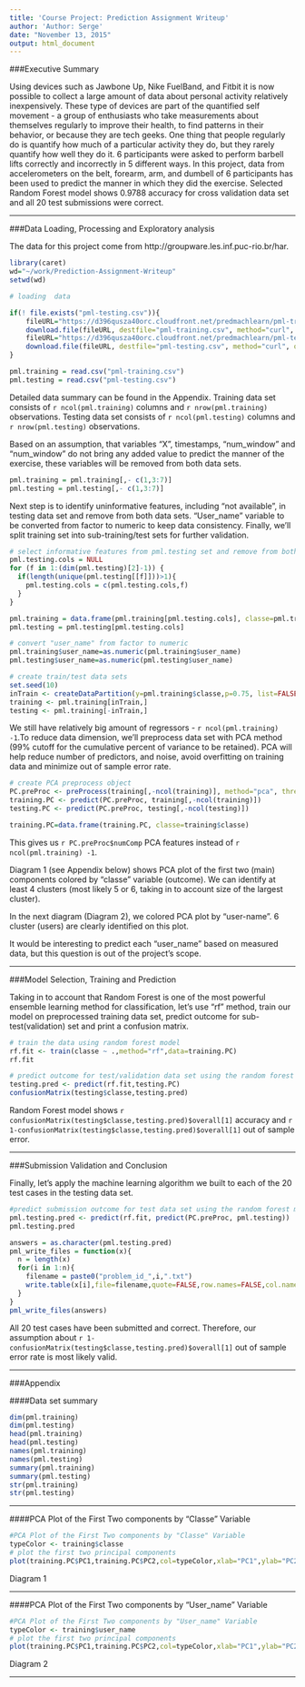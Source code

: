 ```yaml
---
title: 'Course Project: Prediction Assignment Writeup'
author: 'Author: Serge'
date: "November 13, 2015"
output: html_document
---
```



###Executive Summary  

Using devices such as Jawbone Up, Nike FuelBand, and Fitbit it is now possible to collect a large amount of data about personal activity relatively inexpensively. These type of devices are part of the quantified self movement - a group of enthusiasts who take measurements about themselves regularly to improve their health, to find patterns in their behavior, or because they are tech geeks. One thing that people regularly do is quantify how much of a particular activity they do, but they rarely quantify how well they do it. 6 participants were asked to perform barbell lifts correctly and incorrectly in 5 different ways. In this project, data from accelerometers on the belt, forearm, arm, and dumbell of 6 participants has been used to predict the manner in which they did the exercise. Selected Random Forest model shows 0.9788 accuracy for cross validation data set and all 20 test submissions were correct.  

***

###Data Loading, Processing and Exploratory analysis  

The data for this project come from http://groupware.les.inf.puc-rio.br/har.  

```r
library(caret)
wd="~/work/Prediction-Assignment-Writeup"
setwd(wd)

# loading  data

if(! file.exists("pml-testing.csv")){
    fileURL="https://d396qusza40orc.cloudfront.net/predmachlearn/pml-training.csv"
    download.file(fileURL, destfile="pml-training.csv", method="curl", quiet="True")
    fileURL="https://d396qusza40orc.cloudfront.net/predmachlearn/pml-testing.csv"
    download.file(fileURL, destfile="pml-testing.csv", method="curl", quiet="True")    
}

pml.training = read.csv("pml-training.csv")
pml.testing = read.csv("pml-testing.csv")


```
Detailed data summary can be found in the Appendix.
Training data set consists of `r ncol(pml.training)` columns and `r nrow(pml.training)` observations.
Testing data set consists of `r ncol(pml.testing)` columns and `r nrow(pml.testing)` observations.

Based on an assumption, that variables "X", timestamps, "num_window" and "num_window" do not bring any added value to predict the manner of the exercise, these variables will be removed from both data sets.  

```r
pml.training = pml.training[,- c(1,3:7)]
pml.testing = pml.testing[,- c(1,3:7)]
```


Next step is to identify uninformative features, including "not available", in testing data set and remove from both data sets.
"User_name" variable to be converted from factor to numeric to keep data consistency. Finally, we'll split training set into sub-training/test sets for further validation.  

```r
# select informative features from pml.testing set and remove from both data sets
pml.testing.cols = NULL
for (f in 1:(dim(pml.testing)[2]-1)) {
  if(length(unique(pml.testing[[f]]))>1){
    pml.testing.cols = c(pml.testing.cols,f)
  }
}

pml.training = data.frame(pml.training[pml.testing.cols], classe=pml.training$classe)
pml.testing = pml.testing[pml.testing.cols]

# convert "user_name" from factor to numeric
pml.training$user_name=as.numeric(pml.training$user_name)
pml.testing$user_name=as.numeric(pml.testing$user_name)

# create train/test data sets
set.seed(10)
inTrain <- createDataPartition(y=pml.training$classe,p=0.75, list=FALSE)
training <- pml.training[inTrain,]
testing <- pml.training[-inTrain,]
```


We still have relatively big amount of regressors - `r ncol(pml.training) -1`.To reduce data dimension, we'll preprocess data set with PCA method (99% cutoff for the cumulative percent of variance to be retained). PCA will help reduce number of predictors, and noise, avoid overfitting on training data and minimize out of sample error rate.  


```r

# create PCA preprocess object
PC.preProc <- preProcess(training[,-ncol(training)], method="pca", thresh = 0.99)
training.PC <- predict(PC.preProc, training[,-ncol(training)])
testing.PC <- predict(PC.preProc, testing[,-ncol(testing)])

training.PC=data.frame(training.PC, classe=training$classe)

```

This gives us `r PC.preProc$numComp` PCA features instead of `r ncol(pml.training) -1`. 

Diagram 1 (see Appendix below) shows PCA plot of the first two (main) components colored by "classe" variable (outcome). We can identify at least 4 clusters  (most likely 5 or 6, taking in to account size of the largest cluster).

In the next diagram (Diagram 2), we colored PCA plot by "user-name". 6 cluster (users) are clearly identified on this plot.

It would be interesting to predict each "user_name" based on measured data, but this question is out of the project's scope.  

***

###Model Selection, Training and Prediction  

Taking in to account that Random Forest is one of the most powerful ensemble learning method for classification, let's use "rf" method, train our model on preprocessed training data set, predict outcome for sub-test(validation) set and print a confusion matrix.  



```r

# train the data using random forest model
rf.fit <- train(classe ~ .,method="rf",data=training.PC)
rf.fit

# predict outcome for test/validation data set using the random forest model and print the confusion matrix
testing.pred <- predict(rf.fit,testing.PC)
confusionMatrix(testing$classe,testing.pred)
```

Random Forest model shows `r confusionMatrix(testing$classe,testing.pred)$overall[1]` accuracy and `r 1-confusionMatrix(testing$classe,testing.pred)$overall[1]` out of sample error.  

***

###Submission Validation and Conclusion  

Finally, let's apply the machine learning algorithm we built to each of the 20 test cases in the testing data set.  


```r
#predict submission outcome for test data set using the random forest model
pml.testing.pred <- predict(rf.fit, predict(PC.preProc, pml.testing))
pml.testing.pred

answers = as.character(pml.testing.pred)
pml_write_files = function(x){
  n = length(x)
  for(i in 1:n){
    filename = paste0("problem_id_",i,".txt")
    write.table(x[i],file=filename,quote=FALSE,row.names=FALSE,col.names=FALSE)
  }
}
pml_write_files(answers)

```

All 20 test cases have been submitted and correct. Therefore, our assumption about `r 1-confusionMatrix(testing$classe,testing.pred)$overall[1]` out of sample error rate is most likely valid.  

***

###Appendix  

####Data set summary   
```r
dim(pml.training)
dim(pml.testing)
head(pml.training)
head(pml.testing)
names(pml.training)
names(pml.testing)
summary(pml.training)
summary(pml.testing)
str(pml.training)
str(pml.testing)
```

***

####PCA Plot of the First Two components by "Classe" Variable  

```r
#PCA Plot of the First Two components by "Classe" Variable
typeColor <- training$classe
# plot the first two principal components
plot(training.PC$PC1,training.PC$PC2,col=typeColor,xlab="PC1",ylab="PC2")
```

Diagram 1  

***

####PCA Plot of the First Two components by "User_name" Variable   

```r
#PCA Plot of the First Two components by "User_name" Variable
typeColor <- training$user_name
# plot the first two principal components
plot(training.PC$PC1,training.PC$PC2,col=typeColor,xlab="PC1",ylab="PC2")
```

Diagram 2  

***









